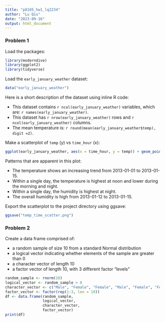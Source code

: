```yaml
---
title: "p8105_hw1_lq2234"
author: "Lu Qiu"
date: "2023-09-16"
output: html_document
---
```


### Problem 1

Load the packages:
```r
library(moderndive)
library(ggplot2)
library(tidyverse)
```

Load the `early_january_weather` dataset:

```r
data("early_january_weather")
```
Here is a short description of the dataset using inline R code:

* This dataset contains `r ncol(early_january_weather)` variables, which are:  `r names(early_january_weather)`.  
* This dataset has `r nrow(early_january_weather)` rows and `r ncol(early_january_weather)` columns.  
* The mean temperature is: `r round(mean(early_january_weather$temp), digit =2)`.

Make a scatterplot of `temp` (y) vs `time_hour` (x):

```r
ggplot(early_january_weather, aes(x = time_hour, y = temp)) + geom_point(aes(colour=humid)) + scale_x_datetime(date_breaks = "1 day")
```
Patterns that are apparent in this plot:

* The temperature shows an increasing trend from 2013-01-01 to 2013-01-15.  
* Within a single day, the temperature is highest at noon and lower during the morning and night.
* Within a single day, the humidity is highest at night.
* The overall humidity is high from 2013-01-12 to 2013-01-15.

Export the scatterplot to the project directory using ggsave:
```r
ggsave("temp_time_scatter.png")
```


### Problem 2

Create a data frame comprised of:

* a random sample of size 10 from a standard Normal distribution
* a logical vector indicating whether elements of the sample are greater than 0
* a character vector of length 10
* a factor vector of length 10, with 3 different factor “levels”


```r
random_sample <- rnorm(10)
logical_vector <- random_sample > 0
character_vector <- c("Male", "Female", "Female", "Male", "Female", "Female", "Male", "Male", "Male", "Female")
factor_vector <- factor(rep(1:3, len = 10))
df <- data.frame(random_sample,
                 logical_vector,
                 character_vector,
                 factor_vector)
print(df)
```



